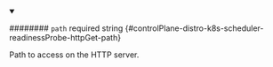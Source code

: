 
<details className="config-field" data-expandable="false" open>
<summary>

######## `path` <span className="config-field-required" data-required="false">required</span> <span className="config-field-type">string</span> <span className="config-field-default"></span> <span className="config-field-enum"></span> {#controlPlane-distro-k8s-scheduler-readinessProbe-httpGet-path}

Path to access on the HTTP server.

</summary>



</details>
